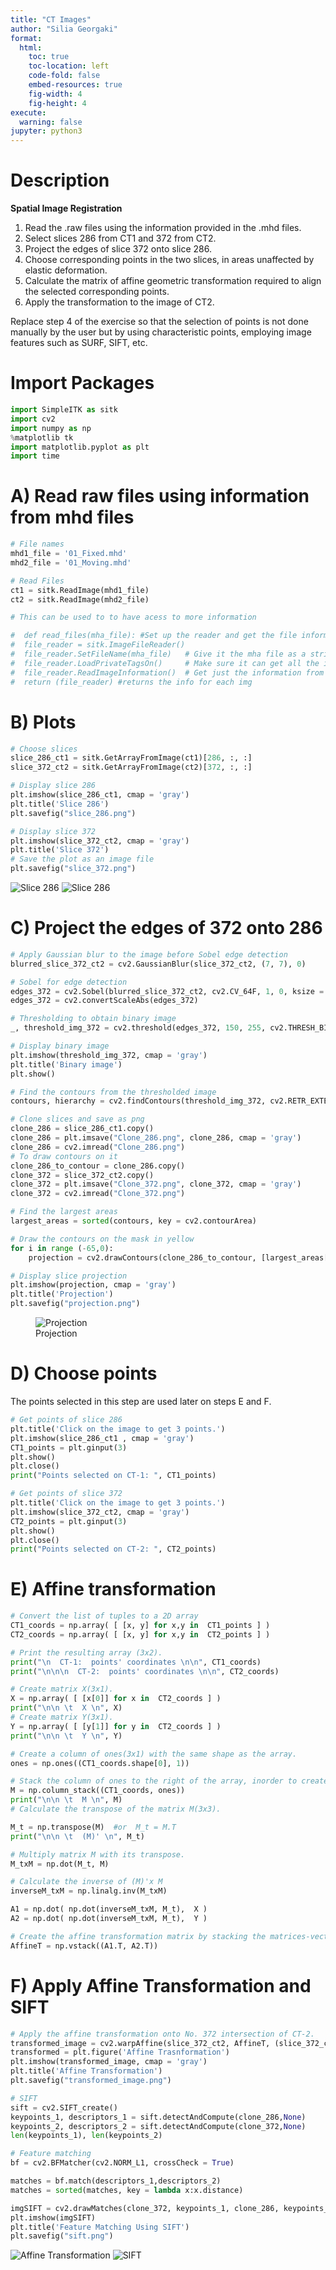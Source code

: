 ```yaml
---
title: "CT Images"
author: "Silia Georgaki"
format:
  html:
    toc: true
    toc-location: left
    code-fold: false
    embed-resources: true
    fig-width: 4
    fig-height: 4
execute:
  warning: false
jupyter: python3
---
```


# Description

**Spatial Image Registration**

1. Read the .raw files using the information provided in the .mhd files.
2. Select slices 286 from CT1 and 372 from CT2.
3. Project the edges of slice 372 onto slice 286.
4. Choose corresponding points in the two slices, in areas unaffected by elastic deformation.
5. Calculate the matrix of affine geometric transformation required to align the selected corresponding points.
6. Apply the transformation to the image of CT2.

Replace step 4 of the exercise so that the selection of points is not done manually by the user but by using characteristic points, employing image features such as SURF, SIFT, etc.

# Import Packages

```python
import SimpleITK as sitk
import cv2
import numpy as np
%matplotlib tk
import matplotlib.pyplot as plt
import time
```

# A) Read raw files using information from mhd files

```python
# File names
mhd1_file = '01_Fixed.mhd'
mhd2_file = '01_Moving.mhd'

# Read Files
ct1 = sitk.ReadImage(mhd1_file)
ct2 = sitk.ReadImage(mhd2_file)

# This can be used to to have acess to more information 

#  def read_files(mha_file): #Set up the reader and get the file information.
#  file_reader = sitk.ImageFileReader()
#  file_reader.SetFileName(mha_file)   # Give it the mha file as a string
#  file_reader.LoadPrivateTagsOn()     # Make sure it can get all the info
#  file_reader.ReadImageInformation()  # Get just the information from the file
#  return (file_reader) #returns the info for each img
```

# B) Plots

```python
# Choose slices
slice_286_ct1 = sitk.GetArrayFromImage(ct1)[286, :, :]
slice_372_ct2 = sitk.GetArrayFromImage(ct2)[372, :, :]

# Display slice 286
plt.imshow(slice_286_ct1, cmap = 'gray')
plt.title('Slice 286')
plt.savefig("slice_286.png")

# Display slice 372
plt.imshow(slice_372_ct2, cmap = 'gray')
plt.title('Slice 372')
# Save the plot as an image file
plt.savefig("slice_372.png")
```

![Slice 286](slice_286.png)
![Slice 286](slice_372.png)


# C) Project the edges of 372 onto 286

```python
# Apply Gaussian blur to the image before Sobel edge detection
blurred_slice_372_ct2 = cv2.GaussianBlur(slice_372_ct2, (7, 7), 0)

# Sobel for edge detection
edges_372 = cv2.Sobel(blurred_slice_372_ct2, cv2.CV_64F, 1, 0, ksize = 3)
edges_372 = cv2.convertScaleAbs(edges_372)

# Thresholding to obtain binary image
_, threshold_img_372 = cv2.threshold(edges_372, 150, 255, cv2.THRESH_BINARY)

# Display binary image
plt.imshow(threshold_img_372, cmap = 'gray')
plt.title('Binary image')
plt.show()

# Find the contours from the thresholded image
contours, hierarchy = cv2.findContours(threshold_img_372, cv2.RETR_EXTERNAL, cv2.CHAIN_APPROX_SIMPLE) 

# Clone slices and save as png
clone_286 = slice_286_ct1.copy()
clone_286 = plt.imsave("Clone_286.png", clone_286, cmap = 'gray')
clone_286 = cv2.imread("Clone_286.png")
# To draw contours on it
clone_286_to_contour = clone_286.copy()
clone_372 = slice_372_ct2.copy()
clone_372 = plt.imsave("Clone_372.png", clone_372, cmap = 'gray')
clone_372 = cv2.imread("Clone_372.png")

# Find the largest areas
largest_areas = sorted(contours, key = cv2.contourArea)

# Draw the contours on the mask in yellow
for i in range (-65,0):
    projection = cv2.drawContours(clone_286_to_contour, [largest_areas[i]],  -1, (255, 255, 0), 2, lineType = cv2.LINE_AA)

# Display slice projection
plt.imshow(projection, cmap = 'gray')
plt.title('Projection')
plt.savefig("projection.png")
```

![Projection](projection.png)

# D) Choose points

The points selected in this step are used later on steps E and F.

```python
# Get points of slice 286
plt.title('Click on the image to get 3 points.')
plt.imshow(slice_286_ct1 , cmap = 'gray')
CT1_points = plt.ginput(3) 
plt.show()
plt.close()
print("Points selected on CT-1: ", CT1_points)

# Get points of slice 372
plt.title('Click on the image to get 3 points.')
plt.imshow(slice_372_ct2, cmap = 'gray')
CT2_points = plt.ginput(3) 
plt.show()
plt.close()
print("Points selected on CT-2: ", CT2_points) 
```

# E) Affine transformation

```python
# Convert the list of tuples to a 2D array
CT1_coords = np.array( [ [x, y] for x,y in  CT1_points ] )
CT2_coords = np.array( [ [x, y] for x,y in  CT2_points ] )

# Print the resulting array (3x2).
print("\n  CT-1:  points' coordinates \n\n", CT1_coords)
print("\n\n\n  CT-2:  points' coordinates \n\n", CT2_coords)

# Create matrix X(3x1).
X = np.array( [ [x[0]] for x in  CT2_coords ] )
print("\n\n \t  X \n", X)
# Create matrix Y(3x1).
Y = np.array( [ [y[1]] for y in  CT2_coords ] )
print("\n\n \t  Y \n", Y)

# Create a column of ones(3x1) with the same shape as the array.
ones = np.ones((CT1_coords.shape[0], 1))

# Stack the column of ones to the right of the array, inorder to create matrix M(3x3).
M = np.column_stack((CT1_coords, ones))
print("\n\n \t  M \n", M)
# Calculate the transpose of the matrix M(3x3).

M_t = np.transpose(M)  #or  M_t = M.T
print("\n\n \t  (M)' \n", M_t)

# Multiply matrix M with its transpose.
M_txM = np.dot(M_t, M)

# Calculate the inverse of (M)'x M
inverseM_txM = np.linalg.inv(M_txM)

A1 = np.dot( np.dot(inverseM_txM, M_t),  X ) 
A2 = np.dot( np.dot(inverseM_txM, M_t),  Y ) 

# Create the affine transformation matrix by stacking the matrices-vectors vertically.
AffineT = np.vstack((A1.T, A2.T))
```

# F)  Apply Affine Transformation and SIFT

```python
# Apply the affine transformation onto No. 372 intersection of CT-2.
transformed_image = cv2.warpAffine(slice_372_ct2, AffineT, (slice_372_ct2.shape[1], slice_372_ct2.shape[0]))
transformed = plt.figure('Affine Trasnformation')
plt.imshow(transformed_image, cmap = 'gray')
plt.title('Affine Transformation')
plt.savefig("transformed_image.png")

# SIFT
sift = cv2.SIFT_create()
keypoints_1, descriptors_1 = sift.detectAndCompute(clone_286,None)
keypoints_2, descriptors_2 = sift.detectAndCompute(clone_372,None)
len(keypoints_1), len(keypoints_2)

# Feature matching
bf = cv2.BFMatcher(cv2.NORM_L1, crossCheck = True)

matches = bf.match(descriptors_1,descriptors_2)
matches = sorted(matches, key = lambda x:x.distance)

imgSIFT = cv2.drawMatches(clone_372, keypoints_1, clone_286, keypoints_2, matches[:50], clone_286, flags = 2)
plt.imshow(imgSIFT)
plt.title('Feature Matching Using SIFT')
plt.savefig("sift.png")
```

![Affine Transformation](transformed_image.png)
![SIFT](sift.png)